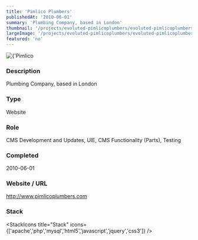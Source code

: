 ```yaml
---
title: 'Pimlico Plumbers'
publishedAt: '2010-06-01'
summary: 'Plumbing Company, based in London'
thumbnail: '/projects/evoluted-pimlicoplumbers/evoluted-pimlicoplumbers_small.jpg'
largeImage: '/projects/evoluted-pimlicoplumbers/evoluted-pimlicoplumbers_large.jpg'
featured: 'no'
---
```


<div className="relative w-full h-[400px] sm:h-[600px] md:h-[760px] lg:h-[920px]">
  <Image
    alt={'Pimlico Plumbers'}
    src={'/projects/evoluted-pimlicoplumbers/evoluted-pimlicoplumbers.jpg'}
    sizes="(max-width: 640px) 100%, 100%"
    fill={true}
    priority
    style={{
      objectFit: 'contain'
    }}
  />
</div>

### Description

Plumbing Company, based in London


### Type

Website

### Role

CMS Development and Updates, UIE, CMS Functionality (Parts), Testing

### Completed
2010-06-01

### Website / URL
http://www.pimlicoplumbers.com


### Stack

<StackIcons
  title="Stack"
  icons={['apache','php','mysql','html5','javascript','jquery','css3']}
  />
